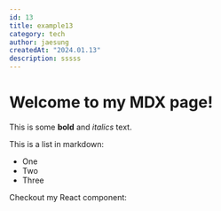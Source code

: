 ```yaml
---
id: 13
title: example13
category: tech
author: jaesung
createdAt: "2024.01.13"
description: sssss
---
```

# Welcome to my MDX page!


This is some **bold** and _italics_ text.

This is a list in markdown:

- One
- Two
- Three

Checkout my React component:
